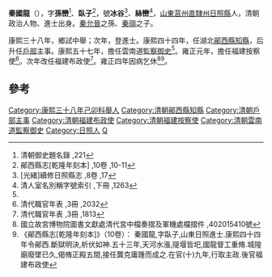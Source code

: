 '''秦國龍'''（{{bd|1667年||1738年}}），字'''孫巒'''<ref name="#1">清朝御史題名錄 ,221</ref>、'''臥子'''<ref>鄖西縣志[乾隆年刻本] ,10卷 ,10-11</ref>，號'''冰谷'''<ref>[光緒]續修日照縣志 ,8卷 ,17</ref>、'''絲巒'''<ref>清人室名別稱字號索引 ,下冊 ,1263</ref>，[[山東|山東]][[莒州直隸州|莒州直隸州]][[日照縣|日照縣]]人，清朝政治人物、進士出身。[[秦允晉|秦允晉]]之孫、[[秦璵|秦璵]]之子。

康熙三十八年，鄉試中舉；次年，登進士。康熙四十四年，任湖北[[鄖西縣|鄖西縣]][[知縣|知縣]]，后升任[[戶部|戶部]]主事。康熙五十七年，擔任雲南道[[監察御史|監察御史]]<ref name="#1"/>。雍正元年，擔任福建按察使<ref>清代職官年表 ,3冊 ,2032</ref>。次年改任福建布政使<ref>清代職官年表 ,3冊 ,1813</ref>。雍正四年因病乞休<ref>國立故宮博物院圖書文獻處清代宮中檔奏摺及軍機處檔摺件 ,402015410號</ref><ref>《鄖西縣志[乾隆年刻本]》（10卷）： 秦國龍,字臥子,山東日照進士.康熙四十四年令鄖西.斷獄明決,析伏如神.五十三年,天河水漲,隄堰皆圯,國龍督工重脩.城隍廟廢墜已久,偈脩正殿五間,接任龔克庸踵而成之.在官(十)九年,行取主政.後官福建布政使</ref>。

==參考==
{{reflist|2}}
{{清朝人物小作品}}
{{康熙三十九年庚辰科殿試金榜}}
{{DEFAULTSORT:Qin秦}}
[[Category:康熙三十八年己卯科舉人|Category:康熙三十八年己卯科舉人]]
[[Category:清朝鄖西縣知縣|Category:清朝鄖西縣知縣]]
[[Category:清朝戶部主事|Category:清朝戶部主事]]
[[Category:清朝福建布政使|Category:清朝福建布政使]]
[[Category:清朝福建按察使|Category:清朝福建按察使]]
[[Category:清朝雲南道監察御史|Category:清朝雲南道監察御史]]
[[Category:日照人|Category:日照人]]
[[Category:秦姓|Q]]